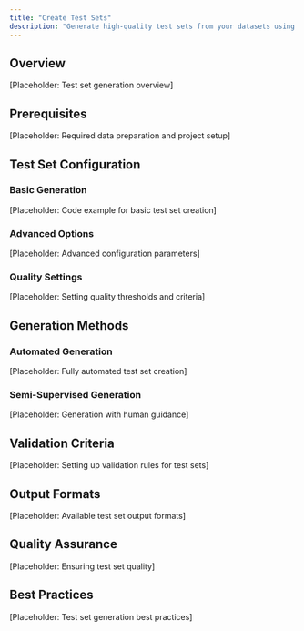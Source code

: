 ```yaml
---
title: "Create Test Sets"
description: "Generate high-quality test sets from your datasets using Flow AI's automated generation tools."
---
```


## Overview

[Placeholder: Test set generation overview]

## Prerequisites

[Placeholder: Required data preparation and project setup]

## Test Set Configuration

### Basic Generation
[Placeholder: Code example for basic test set creation]

### Advanced Options
[Placeholder: Advanced configuration parameters]

### Quality Settings
[Placeholder: Setting quality thresholds and criteria]

## Generation Methods

### Automated Generation
[Placeholder: Fully automated test set creation]

### Semi-Supervised Generation
[Placeholder: Generation with human guidance]

## Validation Criteria

[Placeholder: Setting up validation rules for test sets]

## Output Formats

[Placeholder: Available test set output formats]

## Quality Assurance

[Placeholder: Ensuring test set quality]

## Best Practices

[Placeholder: Test set generation best practices] 